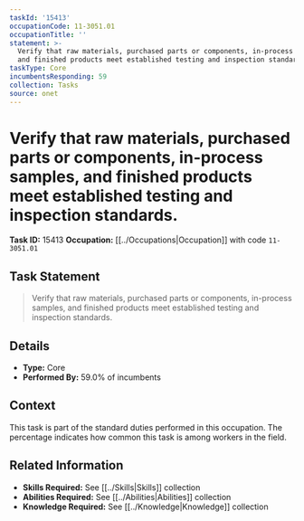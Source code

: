 ```yaml
---
taskId: '15413'
occupationCode: 11-3051.01
occupationTitle: ''
statement: >-
  Verify that raw materials, purchased parts or components, in-process samples,
  and finished products meet established testing and inspection standards.
taskType: Core
incumbentsResponding: 59
collection: Tasks
source: onet
---
```

# Verify that raw materials, purchased parts or components, in-process samples, and finished products meet established testing and inspection standards.

**Task ID:** 15413
**Occupation:** [[../Occupations|Occupation]] with code `11-3051.01`

## Task Statement

> Verify that raw materials, purchased parts or components, in-process samples, and finished products meet established testing and inspection standards.

## Details

- **Type:** Core
- **Performed By:** 59.0% of incumbents

## Context

This task is part of the standard duties performed in this occupation. The percentage indicates how common this task is among workers in the field.

## Related Information

- **Skills Required:** See [[../Skills|Skills]] collection
- **Abilities Required:** See [[../Abilities|Abilities]] collection
- **Knowledge Required:** See [[../Knowledge|Knowledge]] collection
